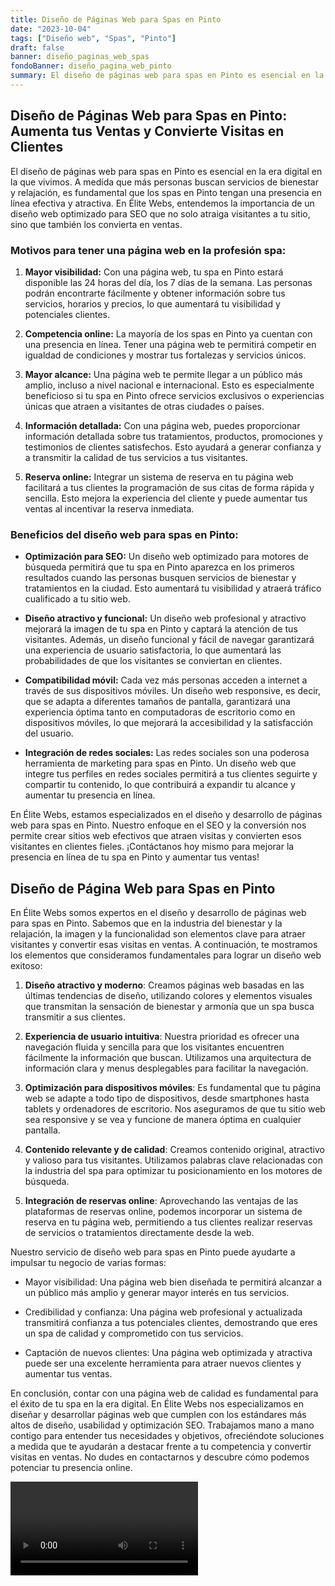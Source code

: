 ```yaml
---
title: Diseño de Páginas Web para Spas en Pinto
date: "2023-10-04"
tags: ["Diseño web", "Spas", "Pinto"]
draft: false
banner: diseño_paginas_web_spas
fondoBanner: diseño_pagina_web_pinto
summary: El diseño de páginas web para spas en Pinto es esencial en la era digital en la que vivimos. A medida que más personas buscan servicios de bienestar y relajación, es fundamental que los spas en Pinto tengan una presencia en línea efectiva y atractiva. En Élite Webs, entendemos la importancia de un diseño web optimizado para SEO que no solo atraiga visitantes a tu sitio, sino que también los convierta en ventas.
---
```



## Diseño de Páginas Web para Spas en Pinto: Aumenta tus Ventas y Convierte Visitas en Clientes

El diseño de páginas web para spas en Pinto es esencial en la era digital en la que vivimos. A medida que más personas buscan servicios de bienestar y relajación, es fundamental que los spas en Pinto tengan una presencia en línea efectiva y atractiva. En Élite Webs, entendemos la importancia de un diseño web optimizado para SEO que no solo atraiga visitantes a tu sitio, sino que también los convierta en ventas.

### Motivos para tener una página web en la profesión spa:

1. **Mayor visibilidad:** Con una página web, tu spa en Pinto estará disponible las 24 horas del día, los 7 días de la semana. Las personas podrán encontrarte fácilmente y obtener información sobre tus servicios, horarios y precios, lo que aumentará tu visibilidad y potenciales clientes.

2. **Competencia online:** La mayoría de los spas en Pinto ya cuentan con una presencia en línea. Tener una página web te permitirá competir en igualdad de condiciones y mostrar tus fortalezas y servicios únicos.

3. **Mayor alcance:** Una página web te permite llegar a un público más amplio, incluso a nivel nacional e internacional. Esto es especialmente beneficioso si tu spa en Pinto ofrece servicios exclusivos o experiencias únicas que atraen a visitantes de otras ciudades o países.

4. **Información detallada:** Con una página web, puedes proporcionar información detallada sobre tus tratamientos, productos, promociones y testimonios de clientes satisfechos. Esto ayudará a generar confianza y a transmitir la calidad de tus servicios a tus visitantes.

5. **Reserva online:** Integrar un sistema de reserva en tu página web facilitará a tus clientes la programación de sus citas de forma rápida y sencilla. Esto mejora la experiencia del cliente y puede aumentar tus ventas al incentivar la reserva inmediata.

### Beneficios del diseño web para spas en Pinto:

- **Optimización para SEO:** Un diseño web optimizado para motores de búsqueda permitirá que tu spa en Pinto aparezca en los primeros resultados cuando las personas busquen servicios de bienestar y tratamientos en la ciudad. Esto aumentará tu visibilidad y atraerá tráfico cualificado a tu sitio web.

- **Diseño atractivo y funcional:** Un diseño web profesional y atractivo mejorará la imagen de tu spa en Pinto y captará la atención de tus visitantes. Además, un diseño funcional y fácil de navegar garantizará una experiencia de usuario satisfactoria, lo que aumentará las probabilidades de que los visitantes se conviertan en clientes.

- **Compatibilidad móvil:** Cada vez más personas acceden a internet a través de sus dispositivos móviles. Un diseño web responsive, es decir, que se adapta a diferentes tamaños de pantalla, garantizará una experiencia óptima tanto en computadoras de escritorio como en dispositivos móviles, lo que mejorará la accesibilidad y la satisfacción del usuario.

- **Integración de redes sociales:** Las redes sociales son una poderosa herramienta de marketing para spas en Pinto. Un diseño web que integre tus perfiles en redes sociales permitirá a tus clientes seguirte y compartir tu contenido, lo que contribuirá a expandir tu alcance y aumentar tu presencia en línea.

En Élite Webs, estamos especializados en el diseño y desarrollo de páginas web para spas en Pinto. Nuestro enfoque en el SEO y la conversión nos permite crear sitios web efectivos que atraen visitas y convierten esos visitantes en clientes fieles. ¡Contáctanos hoy mismo para mejorar la presencia en línea de tu spa en Pinto y aumentar tus ventas!

<GifSeo />

<Cta />

## Diseño de Página Web para Spas en Pinto

En Élite Webs somos expertos en el diseño y desarrollo de páginas web para spas en Pinto. Sabemos que en la industria del bienestar y la relajación, la imagen y la funcionalidad son elementos clave para atraer visitantes y convertir esas visitas en ventas. A continuación, te mostramos los elementos que consideramos fundamentales para lograr un diseño web exitoso:

1. **Diseño atractivo y moderno**: Creamos páginas web basadas en las últimas tendencias de diseño, utilizando colores y elementos visuales que transmitan la sensación de bienestar y armonía que un spa busca transmitir a sus clientes.

2. **Experiencia de usuario intuitiva**: Nuestra prioridad es ofrecer una navegación fluida y sencilla para que los visitantes encuentren fácilmente la información que buscan. Utilizamos una arquitectura de información clara y menus desplegables para facilitar la navegación.

3. **Optimización para dispositivos móviles**: Es fundamental que tu página web se adapte a todo tipo de dispositivos, desde smartphones hasta tablets y ordenadores de escritorio. Nos aseguramos de que tu sitio web sea responsive y se vea y funcione de manera óptima en cualquier pantalla.

4. **Contenido relevante y de calidad**: Creamos contenido original, atractivo y valioso para tus visitantes. Utilizamos palabras clave relacionadas con la industria del spa para optimizar tu posicionamiento en los motores de búsqueda.

5. **Integración de reservas online**: Aprovechando las ventajas de las plataformas de reservas online, podemos incorporar un sistema de reserva en tu página web, permitiendo a tus clientes realizar reservas de servicios o tratamientos directamente desde la web.

Nuestro servicio de diseño web para spas en Pinto puede ayudarte a impulsar tu negocio de varias formas:

- Mayor visibilidad: Una página web bien diseñada te permitirá alcanzar a un público más amplio y generar mayor interés en tus servicios.

- Credibilidad y confianza: Una página web profesional y actualizada transmitirá confianza a tus potenciales clientes, demostrando que eres un spa de calidad y comprometido con tus servicios.

- Captación de nuevos clientes: Una página web optimizada y atractiva puede ser una excelente herramienta para atraer nuevos clientes y aumentar tus ventas.

En conclusión, contar con una página web de calidad es fundamental para el éxito de tu spa en la era digital. En Élite Webs nos especializamos en diseñar y desarrollar páginas web que cumplen con los estándares más altos de diseño, usabilidad y optimización SEO. Trabajamos mano a mano contigo para entender tus necesidades y objetivos, ofreciéndote soluciones a medida que te ayudarán a destacar frente a tu competencia y convertir visitas en ventas. No dudes en contactarnos y descubre cómo podemos potenciar tu presencia online.

<Video />

<CtaBot job="Spas" city="Pinto" />

<Gmaps query="Pinto+españa+maps" />
